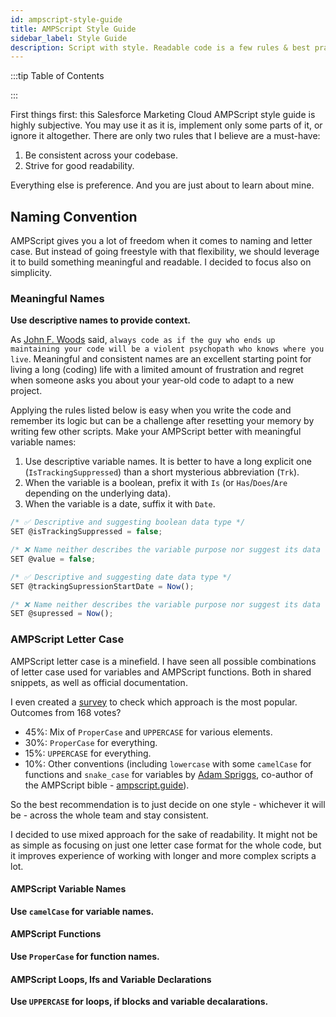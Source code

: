 ```yaml
---
id: ampscript-style-guide
title: AMPScript Style Guide
sidebar_label: Style Guide
description: Script with style. Readable code is a few rules & best practices away
---
```



<LeadText content='Script with style. Readable code is a few rules & conventions away.' />

:::tip Table of Contents

<TOCInline toc={toc} />

:::

First things first: this Salesforce Marketing Cloud AMPScript style guide is highly subjective. You may use it as it is, implement only some parts of it, or ignore it altogether. There are only two rules that I believe are a must-have:

1. Be consistent across your codebase.
2. Strive for good readability.

Everything else is preference. And you are just about to learn about mine.

## Naming Convention

AMPScript gives you a lot of freedom when it comes to naming and letter case. But instead of going freestyle with that flexibility, we should leverage it to build something meaningful and readable. I decided to focus also on simplicity.

### Meaningful Names

__Use descriptive names to provide context.__

As [John F. Woods](https://groups.google.com/g/comp.lang.c++/c/rYCO5yn4lXw/m/oITtSkZOtoUJ?pli=1) said, `always code as if the guy who ends up maintaining your code will be a violent psychopath who knows where you live`. Meaningful and consistent names are an excellent starting point for living a long (coding) life with a limited amount of frustration and regret when someone asks you about your year-old code to adapt to a new project.

Applying the rules listed below is easy when you write the code and remember its logic but can be a challenge after resetting your memory by writing few other scripts. Make your AMPScript better with meaningful variable names:

1. Use descriptive variable names. It is better to have a long explicit one (`IsTrackingSuppressed`) than a short mysterious abbreviation (`Trk`).
2. When the variable is a boolean, prefix it with `Is` (or `Has`/`Does`/`Are` depending on the underlying data).
3. When the variable is a date, suffix it with `Date`.

```js
/* ✅ Descriptive and suggesting boolean data type */
SET @isTrackingSuppressed = false;

/* ❌ Name neither describes the variable purpose nor suggest its data type */
SET @value = false;

/* ✅ Descriptive and suggesting date data type */
SET @trackingSupressionStartDate = Now();

/* ❌ Name neither describes the variable purpose nor suggest its data type */
SET @supressed = Now();
```

### AMPScript Letter Case

AMPScript letter case is a minefield. I have seen all possible combinations of letter case used for variables and AMPScript functions. Both in shared snippets, as well as official documentation.

I even created a [survey](https://www.linkedin.com/feed/update/urn:li:activity:6807595457716518912/) to check which approach is the most popular. Outcomes from 168 votes?

- 45%: Mix of `ProperCase` and `UPPERCASE` for various elements.
- 30%: `ProperCase` for everything.
- 15%: `UPPERCASE` for everything.
- 10%: Other conventions (including `lowercase` with some `camelCase` for functions and `snake_case` for variables by [Adam Spriggs](https://www.linkedin.com/feed/update/urn:li:ugcPost:6807595457297084416?commentUrn=urn%3Ali%3Acomment%3A%28ugcPost%3A6807595457297084416%2C6807673667259125762%29&replyUrn=urn%3Ali%3Acomment%3A%28ugcPost%3A6807595457297084416%2C6807687826575110145%29), co-author of the AMPScript bible - [ampscript.guide](https://ampscript.guide)).

So the best recommendation is to just decide on one style - whichever it will be - across the whole team and stay consistent.

I decided to use mixed approach for the sake of readability. It might not be as simple as focusing on just one letter case format for the whole code, but it improves experience of working with longer and more complex scripts a lot.

#### AMPScript Variable Names

__Use `camelCase` for variable names.__

#### AMPScript Functions

__Use `ProperCase` for function names.__

#### AMPScript Loops, Ifs and Variable Declarations

__Use `UPPERCASE` for loops, if blocks and variable decalarations.__